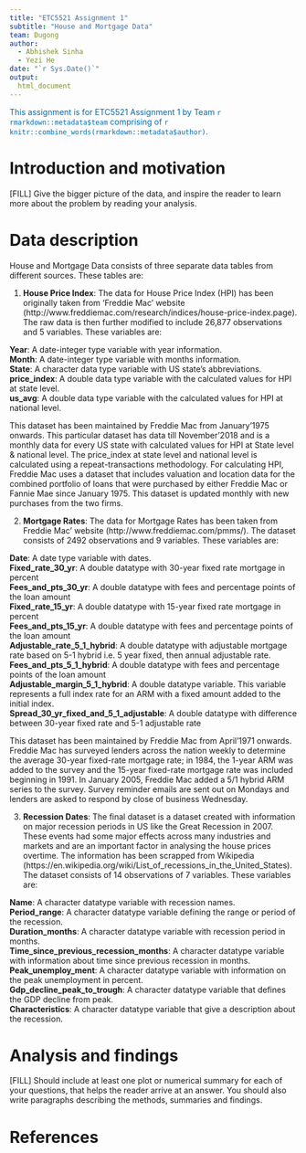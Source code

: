 ```yaml
---
title: "ETC5521 Assignment 1"
subtitle: "House and Mortgage Data"
team: Dugong
author:
  - Abhishek Sinha
  - Yezi He
date: "`r Sys.Date()`"
output: 
  html_document
---
```


[This assignment is for ETC5521 Assignment 1 by Team `r rmarkdown::metadata$team` comprising of `r knitr::combine_words(rmarkdown::metadata$author)`.]{style="color:#006DAE;"}


# Introduction and motivation

[FILL] Give the bigger picture of the data, and inspire the reader to learn more about the problem by reading your analysis. 

# Data description

House and Mortgage Data consists of three separate data tables from different sources. These tables are:

1. **House Price Index**: The data for House Price Index (HPI) has been originally taken from ‘Freddie Mac’ website (http://www.freddiemac.com/research/indices/house-price-index.page). The raw data is then further modified to include 26,877 observations and 5 variables. These variables are:  

**Year**: A date-integer type variable with year information.  
**Month**: A date-integer type variable with months information.  
**State**: A character data type variable with US state’s abbreviations.  
**price_index**: A double data type variable with the calculated values for HPI at state level.  
**us_avg**: A double data type variable with the calculated values for HPI at national level.  

This dataset has been maintained by Freddie Mac from January’1975 onwards. This particular dataset has data till November’2018 and is a monthly data for every US state with calculated values for HPI at State level & national level. The price_index at state level and national level is calculated using a repeat-transactions methodology. For calculating HPI, Freddie Mac uses a dataset that includes valuation and location data for the combined portfolio of loans that were purchased by either Freddie Mac or Fannie Mae since January 1975. This dataset is updated monthly with new purchases from the two firms.

2.	**Mortgage Rates**: The data for Mortgage Rates has been taken from Freddie Mac’ website (http://www.freddiemac.com/pmms/). The dataset consists of 2492 observations and 9 variables. These variables are:  

**Date**: A date type variable with dates.  
**Fixed_rate_30_yr**: A double datatype with 30-year fixed rate mortgage in percent  
**Fees_and_pts_30_yr**: A double datatype with fees and percentage points of the loan amount  
**Fixed_rate_15_yr**: A double datatype with 15-year fixed rate mortgage in percent  
**Fees_and_pts_15_yr**: A double datatype with fees and percentage points of the loan amount  
**Adjustable_rate_5_1_hybrid**: A double datatype with adjustable mortgage rate based on 5-1 hybrid i.e. 5 year fixed, then annual adjustable rate.  
**Fees_and_pts_5_1_hybrid**: A double datatype with fees and percentage points of the loan amount  
**Adjustable_margin_5_1_hybrid**: A double datatype variable. This variable represents a full index rate for an ARM with a fixed amount added to the initial index.  
**Spread_30_yr_fixed_and_5_1_adjustable**: A double datatype with difference between 30-year fixed rate and 5-1 adjustable rate  

This dataset has been maintained by Freddie Mac from April’1971 onwards. Freddie Mac has surveyed lenders across the nation weekly to determine the average 30-year fixed-rate mortgage rate; in 1984, the 1-year ARM was added to the survey and the 15-year fixed-rate mortgage rate was included beginning in 1991. In January 2005, Freddie Mac added a 5/1 hybrid ARM series to the survey. Survey reminder emails are sent out on Mondays and lenders are asked to respond by close of business Wednesday. 

3.	**Recession Dates**: The final dataset is a dataset created with information on major recession periods in US like the Great Recession in 2007. These events had some major effects across many industries and markets and are an important factor in analysing the house prices overtime. The information has been scrapped from Wikipedia (https://en.wikipedia.org/wiki/List_of_recessions_in_the_United_States).
The dataset consists of 14 observations of 7 variables. These variables are:  

**Name**: A character datatype variable with recession names.  
**Period_range**: A character datatype variable defining the range or period of the recession.  
**Duration_months**: A character datatype variable with recession period in months.  
**Time_since_previous_recession_months**: A character datatype variable with information about time since previous recession in months.  
**Peak_unemploy_ment**:  A character datatype variable with information on the peak unemployment in percent.  
**Gdp_decline_peak_to_trough**: A character datatype variable that defines the GDP decline from peak.  
**Characteristics**: A character datatype variable that give a description about the recession.  

# Analysis and findings

[FILL] Should include at least one plot or numerical summary for each of your questions, that helps the reader arrive at an answer. You should also write paragraphs describing the methods, summaries and findings. 

# References
